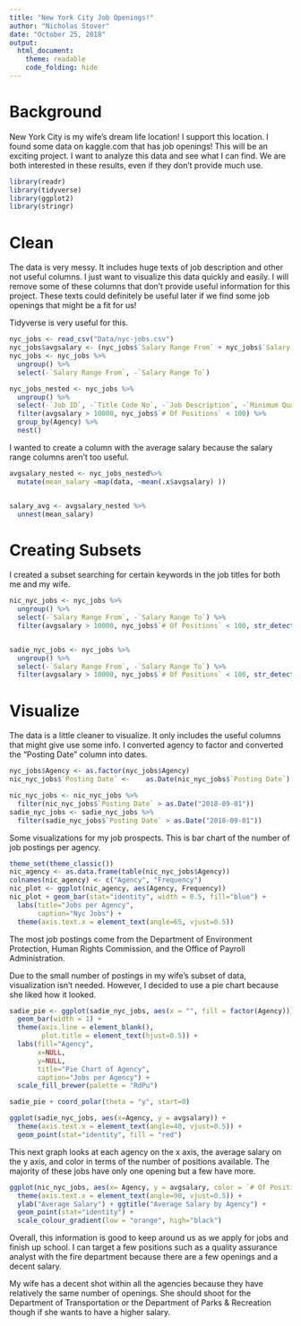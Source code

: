 ```yaml
---
title: "New York City Job Openings!"
author: "Nicholas Stover"
date: "October 25, 2018"
output: 
  html_document:
    theme: readable
    code_folding: hide
---
```



# Background
New York City is my wife's dream life location! I support this location. I found some data on kaggle.com that has job openings! This will be an exciting project. I want to analyze this data and see what I can find. We are both interested in these results, even if they don't provide much use.



```r
library(readr)
library(tidyverse)
library(ggplot2)
library(stringr)
```

# Clean
The data is very messy. It includes huge texts of job description and other not useful columns. I just want to visualize this data quickly and easily. I will remove some of these columns that don't provide useful information for this project. These texts could definitely be useful later if we find some job openings that might be a fit for us!

Tidyverse is very useful for this.

```r
nyc_jobs <- read_csv("Data/nyc-jobs.csv")
nyc_jobs$avgsalary <- (nyc_jobs$`Salary Range From` + nyc_jobs$`Salary Range To`)/2
nyc_jobs <- nyc_jobs %>%
  ungroup() %>%
  select(-`Salary Range From`, -`Salary Range To`)

nyc_jobs_nested <- nyc_jobs %>% 
  ungroup() %>% 
  select(-`Job ID`, -`Title Code No`, -`Job Description`, -`Minimum Qual Requirements`, -`Preferred Skills`, -`Additional Information`, -`To Apply`, -`Residency Requirement`, -`Recruitment Contact`, -`Post Until`, -`Posting Updated`, -`Process Date`, -`Work Location 1`, -`Work Location`, -`Posting Type`, -Level, -`Salary Frequency`) %>%
  filter(avgsalary > 10000, nyc_jobs$`# Of Positions` < 100) %>%
  group_by(Agency) %>%
  nest() 

```

I wanted to create a column with the average salary because the salary range columns aren't too useful.

```r

avgsalary_nested <- nyc_jobs_nested%>%
  mutate(mean_salary =map(data, ~mean(.x$avgsalary) ))


salary_avg <- avgsalary_nested %>% 
  unnest(mean_salary)

```


# Creating Subsets

I created a subset searching for certain keywords in the job titles for both me and my wife.


```r
nic_nyc_jobs <- nyc_jobs %>%
  ungroup() %>%
  select(-`Salary Range From`, -`Salary Range To`) %>%
  filter(avgsalary > 10000, nyc_jobs$`# Of Positions` < 100, str_detect(nyc_jobs$`Business Title` , '\\b(Analyst|Scientist|Data|Market|Research|Machine|Learning|Processing|Mining|Statistician|Statistics|Analytics)\\b'))


sadie_nyc_jobs <- nyc_jobs %>%
  ungroup() %>%
  select(-`Salary Range From`, -`Salary Range To`) %>%
  filter(avgsalary > 10000, nyc_jobs$`# Of Positions` < 100, str_detect(nyc_jobs$`Business Title` , '\\b(Design|Stylist|Designer|Textile|Textiles|Fashion|Creative|Buyer)\\b'))
```
# Visualize
The data is a little cleaner to visualize. It only includes the useful columns that might give use some info. I converted agency to factor and converted the "Posting Date" column into dates.

```r
nyc_jobs$Agency <- as.factor(nyc_jobs$Agency)
nic_nyc_jobs$`Posting Date` <-    as.Date(nic_nyc_jobs$`Posting Date`)

nic_nyc_jobs <- nic_nyc_jobs %>%
  filter(nic_nyc_jobs$`Posting Date` > as.Date("2018-09-01"))
sadie_nyc_jobs <- sadie_nyc_jobs %>%
  filter(sadie_nyc_jobs$`Posting Date` > as.Date("2018-09-01"))

```

Some visualizations for my job prospects. This is bar chart of the number of job postings per agency.

```r
theme_set(theme_classic())
nic_agency <- as.data.frame(table(nic_nyc_jobs$Agency))
colnames(nic_agency) <- c("Agency", "Frequency")
nic_plot <- ggplot(nic_agency, aes(Agency, Frequency))
nic_plot + geom_bar(stat="identity", width = 0.5, fill="blue") + 
  labs(title="Jobs per Agency", 
       caption="Nyc Jobs") +
  theme(axis.text.x = element_text(angle=65, vjust=0.5))
```

The most job postings come from the Department of Environment Protection, Human Rights Commission, and the Office of Payroll Administration.

Due to the small number of postings in my wife's subset of data, visualization isn't needed. However, I decided to use a pie chart because she liked how it looked.


```r
sadie_pie <- ggplot(sadie_nyc_jobs, aes(x = "", fill = factor(Agency))) + 
  geom_bar(width = 1) +
  theme(axis.line = element_blank(), 
        plot.title = element_text(hjust=0.5)) + 
  labs(fill="Agency", 
       x=NULL, 
       y=NULL, 
       title="Pie Chart of Agency", 
       caption="Jobs per Agency") + 
  scale_fill_brewer(palette = "RdPu")

sadie_pie + coord_polar(theta = "y", start=0)

ggplot(sadie_nyc_jobs, aes(x=Agency, y = avgsalary)) +
  theme(axis.text.x = element_text(angle=40, vjust=0.5)) + 
  geom_point(stat="identity", fill = "red")
```


This next graph looks at each agency on the x axis, the average salary on the y axis, and color in terms of the number of positions available. The majority of these jobs have only one opening but a few have more. 

```r
ggplot(nic_nyc_jobs, aes(x= Agency, y = avgsalary, color = `# Of Positions`)) +
  theme(axis.text.x = element_text(angle=90, vjust=0.5)) + 
  ylab("Average Salary") + ggtitle("Average Salary by Agency") + 
  geom_point(stat="identity") +
  scale_colour_gradient(low = "orange", high="black")


```

Overall, this information is good to keep around us as we apply for jobs and finish up school. I can target a few positions such as a quality assurance analyst with the fire department because there are a few openings and a decent salary.

My wife has a decent shot within all the agencies because they have relatively the same number of openings. She should shoot for the Department of Transportation or the Department of Parks & Recreation though if she wants to have a higher salary.